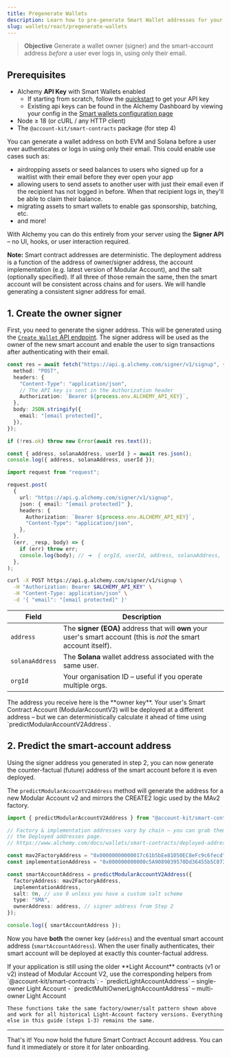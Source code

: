 ```yaml
---
title: Pregenerate Wallets
description: Learn how to pre-generate Smart Wallet addresses for your users with nothing more than an email address.
slug: wallets/react/pregenerate-wallets
---
```


> **Objective** Generate a wallet owner (signer) and the smart-account address _before_ a user ever logs in, using only their email.

## Prerequisites

- Alchemy **API Key** with Smart Wallets enabled
  - If starting from scratch, follow the [quickstart](/docs/wallets/react/quickstart/existing-project#2-get-your-api-key) to get your API key
  - Existing api keys can be found in the Alchemy Dashboard by viewing your config in the [Smart wallets configuration page](https://dashboard.alchemy.com/signup)
- Node ≥ 18 (or cURL / any HTTP client)
- The `@account-kit/smart-contracts` package (for step 4)

You can generate a wallet address on both EVM and Solana before a user ever authenticates or logs in using only their email. This could enable use cases such as:

- airdropping assets or seed balances to users who signed up for a waitlist with their email before they ever open your app
- allowing users to send assets to another user with just their email even if the recipient has not logged in before. When that recipient logs in, they'll be able to claim their balance.
- migrating assets to smart wallets to enable gas sponsorship, batching, etc.
- and more!

With Alchemy you can do this entirely from your server using the **Signer API** – no UI, hooks, or user interaction required.

**Note:** Smart contract addresses are deterministic. The deployment address is a function of the address of owner/signer address, the account implementation (e.g. latest version of Modular Account), and the salt (optionally specified). If all three of those remain the same, then the smart account will be consistent across chains and for users. We will handle generating a consistent signer address for email.

## 1. Create the owner signer

First, you need to generate the signer address. This will be generated using the [`Create Wallet` API endpoint](https://www.alchemy.com/docs/wallets/api/smart-wallets/signer-api-endpoints/signer-api-endpoints/create-account). The signer address will be used as the owner of the new smart account and enable the user to sign transactions after authenticating with their email.

<Tabs>
<Tab title="Fetch (ESM / Node ≥18)" language="ts">

```ts twoslash
const res = await fetch("https://api.g.alchemy.com/signer/v1/signup", {
  method: "POST",
  headers: {
    "Content-Type": "application/json",
    // The API key is sent in the Authorization header
    Authorization: `Bearer ${process.env.ALCHEMY_API_KEY}`,
  },
  body: JSON.stringify({
    email: "[email protected]",
  }),
});

if (!res.ok) throw new Error(await res.text());

const { address, solanaAddress, userId } = await res.json();
console.log({ address, solanaAddress, userId });
```

</Tab>
<Tab title="request (CommonJS)" language="ts">

```ts
import request from "request";

request.post(
  {
    url: "https://api.g.alchemy.com/signer/v1/signup",
    json: { email: "[email protected]" },
    headers: {
      Authorization: `Bearer ${process.env.ALCHEMY_API_KEY}`,
      "Content-Type": "application/json",
    },
  },
  (err, _resp, body) => {
    if (err) throw err;
    console.log(body); // ➜  { orgId, userId, address, solanaAddress, otpId }
  },
);
```

</Tab>
<Tab title="cURL" language="bash">

```bash
curl -X POST https://api.g.alchemy.com/signer/v1/signup \
  -H "Authorization: Bearer $ALCHEMY_API_KEY" \
  -H "Content-Type: application/json" \
  -d '{ "email": "[email protected]" }'
```

</Tab>
</Tabs>

| Field           | Description                                                                                                        |
| --------------- | ------------------------------------------------------------------------------------------------------------------ |
| `address`       | The **signer (EOA)** address that will **own** your user's smart account (this is _not_ the smart account itself). |
| `solanaAddress` | The **Solana** wallet address associated with the same user.                                                       |
| `orgId`         | Your organisation ID – useful if you operate multiple orgs.                                                        |

<Tip>
  The address you receive here is the **owner key**. Your user's Smart Contract
  Account (ModularAccountV2) will be deployed at a different address – but we
  can deterministically calculate it ahead of time using
  `predictModularAccountV2Address`.
</Tip>

## 2. Predict the smart-account address

Using the signer address you generated in step 2, you can now generate the counter-factual (future) address of the smart account before it is even deployed.

The `predictModularAccountV2Address` method will generate the address for a new Modular Account v2 and mirrors the CREATE2 logic used by the MAv2 factory.

```ts twoslash
import { predictModularAccountV2Address } from "@account-kit/smart-contracts";

// Factory & implementation addresses vary by chain – you can grab them from
// the Deployed addresses page.
// https://www.alchemy.com/docs/wallets/smart-contracts/deployed-addresses

const mav2FactoryAddress = "0x00000000000017c61b5bEe81050EC8eFc9c6fecd";
const implementationAddress = "0x000000000000c5A9089039570Dd36455b5C07383";

const smartAccountAddress = predictModularAccountV2Address({
  factoryAddress: mav2FactoryAddress,
  implementationAddress,
  salt: 0n, // use 0 unless you have a custom salt scheme
  type: "SMA",
  ownerAddress: address, // signer address from Step 2
});

console.log({ smartAccountAddress });
```

Now you have **both** the owner key (`address`) and the eventual smart account
address (`smartAccountAddress`). When the user finally authenticates, their
smart account will be deployed at exactly this counter-factual address.

<Info>
    If your application is still using the older **Light Account** contracts (v1 or v2) instead of Modular Account V2, use the corresponding helpers from `@account-kit/smart-contracts`:
    - `predictLightAccountAddress` – single-owner Light Account
    - `predictMultiOwnerLightAccountAddress` – multi-owner Light Account

    These functions take the same factory/owner/salt pattern shown above and work for all historical Light-Account factory versions. Everything else in this guide (steps 1-3) remains the same.

</Info>

---

That's it! You now hold the future Smart Contract Account address. You can fund it immediately or store it for later onboarding.
